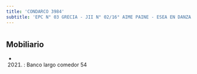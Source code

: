 ```yaml
---
title: 'CONDARCO 3984'
subtitle: 'EPC N° 03 GRECIA - JII N° 02/16° AIME PAINE - ESEA EN DANZA MASTRAZZI CURSO VOCACIONAL DE DANZA Y EXPRESIÓN CORPORAL INFANTIL N° 03'
---
```


#


## Mobiliario

*  (2021) : Banco largo comedor 54 



